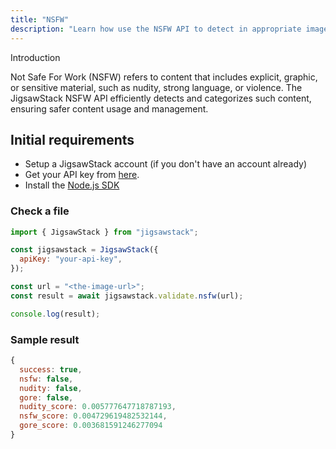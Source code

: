 ```yaml
---
title: "NSFW"
description: "Learn how use the NSFW API to detect in appropriate images"
---
```


Introduction

Not Safe For Work (NSFW) refers to content that includes explicit, graphic, or sensitive material, such as nudity, strong language, or violence. The JigsawStack NSFW API efficiently detects and categorizes such content, ensuring safer content usage and management.

## Initial requirements

- Setup a JigsawStack account (if you don't have an account already)
- Get your API key from [here](https://jigsawstack.com/dashboard).
- Install the [Node.js SDK](https://docs.jigsawstack.com/quick-start/node/introduction)

### Check a file

<CodeGroup>

```javascript node.js
import { JigsawStack } from "jigsawstack";

const jigsawstack = JigsawStack({
  apiKey: "your-api-key",
});

const url = "<the-image-url>";
const result = await jigsawstack.validate.nsfw(url);

console.log(result);
```

</CodeGroup>

### Sample result

```javascript
{
  success: true,
  nsfw: false,
  nudity: false,
  gore: false,
  nudity_score: 0.005777647718787193,
  nsfw_score: 0.004729619482532144,
  gore_score: 0.003681591246277094
}
```
